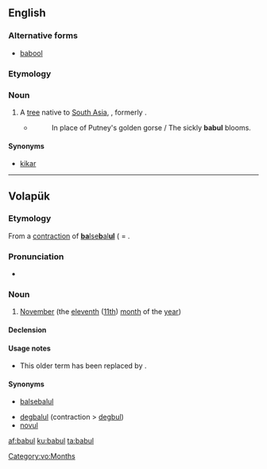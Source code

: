 ==English==
{{wikipedia|Acacia nilotica subsp. indica|Babul}}

===Alternative forms===
* [[babool]]

===Etymology===
{{rfe|lang=en}}

===Noun===
{{en-noun}}

# A [[tree]] native to [[South Asia]], {{taxlink|Vachellia nilotica subsp. indica|subspecies|noshow=1}}, formerly {{taxlink|Acacia nilotica subsp. indica|subspecies|noshow=1}}.
#* {{w|Rudyard Kipling}}
#*: In place of Putney's golden gorse / The sickly '''babul''' blooms.

====Synonyms====
* [[kikar]]

----

==Volapük==

===Etymology===
From a [[contraction]] of [[balsebalul|'''ba'''lse'''b'''al'''ul''']] ( = {{compound|bals|e|bal|-ul|lang=vo|t1=ten, now [[deg#Volapük|deg]]|t2=and|t3=one|t4=([[morpheme]] for) month (< [[mul#Volapük|mul]])}}.

===Pronunciation===
* {{IPA|[ba.ˈbul]|lang=vo}}

===Noun===
{{vo-noun}}

# {{context|obsolete|lang=vo}} [[November]] (the [[eleventh]] ([[11th]]) [[month]] of the [[year]])

====Declension====
{{vo-decl-noun}}

====Usage notes====
* This older term has been replaced by {{term|novul|lang=vo||November}}.

====Synonyms====
* {{qualifier|obsolete}} [[balsebalul]]
* [[degbalul]] (contraction > [[degbul]])
* [[novul]]

[[Category:vo:Months]]

[[af:babul]]
[[ku:babul]]
[[ta:babul]]